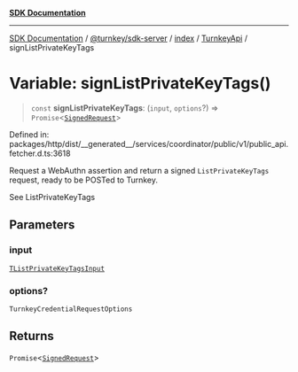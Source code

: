 [**SDK Documentation**](../../../../../../README.mdx)

***

[SDK Documentation](../../../../../../packages.mdx) / [@turnkey/sdk-server](../../../../README.mdx) / [index](../../../README.mdx) / [TurnkeyApi](../README.mdx) / signListPrivateKeyTags

# Variable: signListPrivateKeyTags()

> `const` **signListPrivateKeyTags**: (`input`, `options`?) => `Promise`\<[`SignedRequest`](../../../../../http/index/type-aliases/SignedRequest.mdx)\>

Defined in: packages/http/dist/\_\_generated\_\_/services/coordinator/public/v1/public\_api.fetcher.d.ts:3618

Request a WebAuthn assertion and return a signed `ListPrivateKeyTags` request, ready to be POSTed to Turnkey.

See ListPrivateKeyTags

## Parameters

### input

[`TListPrivateKeyTagsInput`](../type-aliases/TListPrivateKeyTagsInput.mdx)

### options?

`TurnkeyCredentialRequestOptions`

## Returns

`Promise`\<[`SignedRequest`](../../../../../http/index/type-aliases/SignedRequest.mdx)\>
